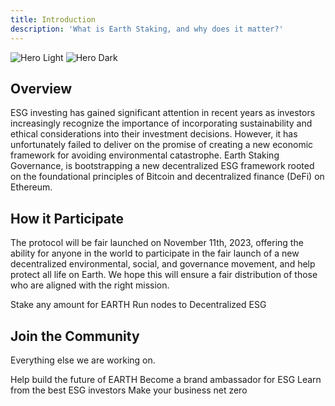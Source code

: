 ```yaml
---
title: Introduction
description: 'What is Earth Staking, and why does it matter?'
---
```


<img
  className="block dark:hidden"
  src="/images/intro.png"
  alt="Hero Light"
/>
<img
  className="hidden dark:block"
  src="/images/intro.png"
  alt="Hero Dark"
/>

## Overview

ESG investing has gained significant attention in recent years as investors increasingly recognize the importance of incorporating sustainability and ethical considerations into their investment decisions. However, it has unfortunately failed to deliver on the promise of creating a new economic framework for avoiding environmental catastrophe. Earth Staking Governance, is bootstrapping a new decentralized ESG framework rooted on the foundational principles of Bitcoin and decentralized finance (DeFi) on Ethereum. 

## How it Participate

The protocol will be fair launched on November 11th, 2023, offering the ability for anyone in the world to participate in the fair launch of a new decentralized environmental, social, and governance movement, and help protect all life on Earth. We hope this will ensure a fair distribution of those who are aligned with the right mission.

<CardGroup cols={2}>
  <Card
    title="Ethereum Staking"
    icon="ethereum"
    href="/ethereum"
  >
    Stake any amount for EARTH
  </Card>
  <Card
    title="Governance"
    icon="shield-halved"
    href="/governance"
  >
    Run nodes to Decentralized ESG
  </Card>
</CardGroup>

## Join the Community

Everything else we are working on.

<CardGroup cols={2}>
  <Card
    title="Developers"
    icon="dolphin"
    href="/EARTH/developers"
  >
    Help build the future of EARTH
  </Card>
  <Card
    title="Ambassadors"
    icon="teddy-bear"
    href="/ESG/ambassadors"
  >
    Become a brand ambassador for ESG
  </Card>
  <Card
    title="Investors"
    icon="whale"
    href="https://newsletter.earthstaking.com"
  >
    Learn from the best ESG investors
  </Card>
  <Card
    title="Partners"
    icon="turtle"
    href="/resources/partners"
  >
    Make your business net zero
  </Card>
</CardGroup>
